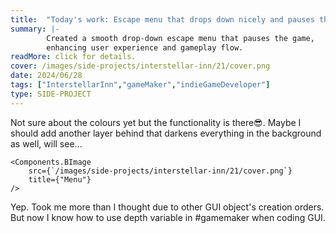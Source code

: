 ```yaml
---
title:  "Today's work: Escape menu that drops down nicely and pauses the game etc."
summary: |-
        Created a smooth drop-down escape menu that pauses the game,
        enhancing user experience and gameplay flow.
readMore: click for details.
cover: /images/side-projects/interstellar-inn/21/cover.png
date: 2024/06/28
tags: ["InterstellarInn","gameMaker","indieGameDeveloper"]
type: SIDE-PROJECT
---
```


Not sure about the colours yet but the functionality is there😎.
Maybe I should add another layer behind that darkens everything in the background as well, will see...

    <Components.BImage
        src={`/images/side-projects/interstellar-inn/21/cover.png`}
        title={"Menu"}
    />


Yep. Took me more than I thought due to other GUI object's creation orders.
But now I know how to use depth variable in #gamemaker when coding GUI.